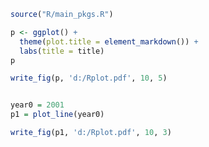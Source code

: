 ```r
source("R/main_pkgs.R")

p <- ggplot() + 
  theme(plot.title = element_markdown()) + 
  labs(title = title) 
p

write_fig(p, 'd:/Rplot.pdf', 10, 5)
```

```r
```

```r
year0 = 2001
p1 = plot_line(year0)

write_fig(p1, 'd:/Rplot.pdf', 10, 3)
```
